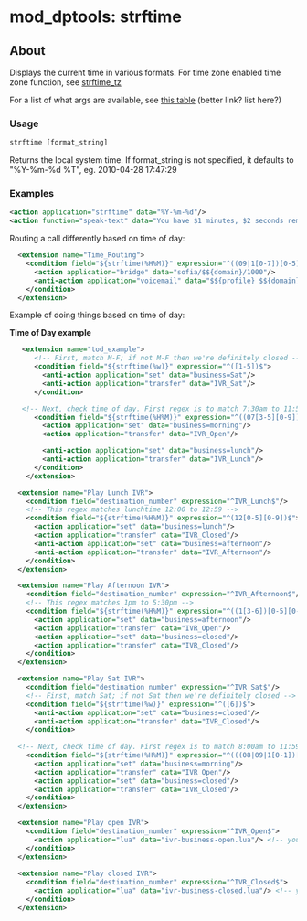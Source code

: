 
# mod_dptools: strftime 

 

## About

Displays the current time in various formats. For time zone enabled time zone function, see [strftime\_tz](./6586522.mdx#about)

For a list of what args are available, see [this table](http://www.cplusplus.com/reference/clibrary/ctime/strftime/) (better link? list here?)

### Usage

```xml
strftime [format_string] 
```

Returns the local system time. If format_string is not specified, it defaults to "%Y-%m-%d %T", eg. 2010-04-28 17:47:29

### Examples

```xml
<action application="strftime" data="%Y-%m-%d"/>
<action function="speak-text" data="You have $1 minutes, $2 seconds remaining ${strftime(%Y-%m-%d)}"/>
```

Routing a call differently based on time of day:

```xml
  <extension name="Time_Routing">
    <condition field="${strftime(%H%M)}" expression="^((09|1[0-7])[0-5][0-9]|1800)$">
      <action application="bridge" data="sofia/$${domain}/1000"/>
      <anti-action application="voicemail" data="$${profile} $${domain} 1000"/>
    </condition>
  </extension>
```

Example of doing things based on time of day:

**Time of Day example**

```xml
   <extension name="tod_example">
      <!-- First, match M-F; if not M-F then we're definitely closed -->
      <condition field="${strftime(%w)}" expression="^([1-5])$">
        <anti-action application="set" data="business=Sat"/>
        <anti-action application="transfer" data="IVR_Sat"/>
      </condition>

   <!-- Next, check time of day. First regex is to match 7:30am to 11:59am -->
      <condition field="${strftime(%H%M)}" expression="^((07[3-5][0-9])|((08|09|1[0-1])[0-5][0-9]))$">
        <action application="set" data="business=morning"/>
        <action application="transfer" data="IVR_Open"/>

	    <anti-action application="set" data="business=lunch"/>
        <anti-action application="transfer" data="IVR_Lunch"/>
      </condition>
    </extension>

  <extension name="Play Lunch IVR">
    <condition field="destination_number" expression="^IVR_Lunch$"/>
    <!-- This regex matches lunchtime 12:00 to 12:59 -->
    <condition field="${strftime(%H%M)}" expression="^(12[0-5][0-9])$">
      <action application="set" data="business=lunch"/>
      <action application="transfer" data="IVR_Closed"/>
	  <anti-action application="set" data="business=afternoon"/>
      <anti-action application="transfer" data="IVR_Afternoon"/>
    </condition>
  </extension>

  <extension name="Play Afternoon IVR">
    <condition field="destination_number" expression="^IVR_Afternoon$"/>
    <!-- This regex matches 1pm to 5:30pm -->
    <condition field="${strftime(%H%M)}" expression="^((1[3-6])[0-5][0-9]|17[0-2][0-9])$">
      <action application="set" data="business=afternoon"/>
      <action application="transfer" data="IVR_Open"/>
	  <action application="set" data="business=closed"/>
      <action application="transfer" data="IVR_Closed"/>
    </condition>
  </extension>

  <extension name="Play Sat IVR">
    <condition field="destination_number" expression="^IVR_Sat$"/>
    <!-- First, match Sat; if not Sat then we're definitely closed -->
    <condition field="${strftime(%w)}" expression="^([6])$">
      <anti-action application="set" data="business=closed"/>
      <anti-action application="transfer" data="IVR_Closed"/>
    </condition>
	  
  <!-- Next, check time of day. First regex is to match 8:00am to 11:59am -->
    <condition field="${strftime(%H%M)}" expression="^(((08|09|1[0-1])[0-5][0-9]))$">
      <action application="set" data="business=morning"/>
      <action application="transfer" data="IVR_Open"/>
	  <action application="set" data="business=closed"/>
      <action application="transfer" data="IVR_Closed"/>
    </condition>
  </extension>

  <extension name="Play open IVR">
    <condition field="destination_number" expression="^IVR_Open$">
      <action application="lua" data="ivr-business-open.lua"/> <!-- your "open" Lua script here -->
    </condition>
  </extension>
 
  <extension name="Play closed IVR">
    <condition field="destination_number" expression="^IVR_Closed$">
      <action application="lua" data="ivr-business-closed.lua"/> <!-- your "closed" Lua script here -->
    </condition>
  </extension>
```


